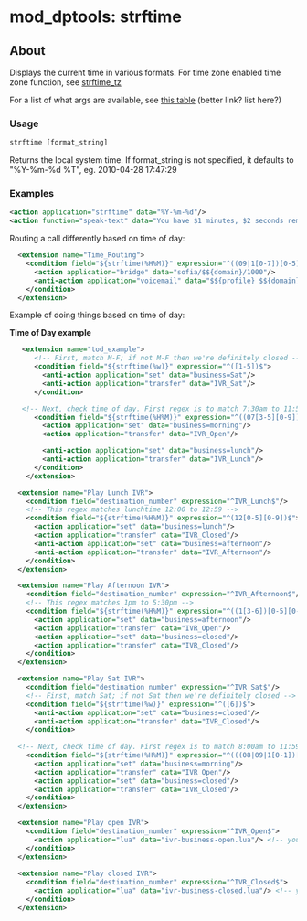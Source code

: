 
# mod_dptools: strftime 

 

## About

Displays the current time in various formats. For time zone enabled time zone function, see [strftime\_tz](./6586522.mdx#about)

For a list of what args are available, see [this table](http://www.cplusplus.com/reference/clibrary/ctime/strftime/) (better link? list here?)

### Usage

```xml
strftime [format_string] 
```

Returns the local system time. If format_string is not specified, it defaults to "%Y-%m-%d %T", eg. 2010-04-28 17:47:29

### Examples

```xml
<action application="strftime" data="%Y-%m-%d"/>
<action function="speak-text" data="You have $1 minutes, $2 seconds remaining ${strftime(%Y-%m-%d)}"/>
```

Routing a call differently based on time of day:

```xml
  <extension name="Time_Routing">
    <condition field="${strftime(%H%M)}" expression="^((09|1[0-7])[0-5][0-9]|1800)$">
      <action application="bridge" data="sofia/$${domain}/1000"/>
      <anti-action application="voicemail" data="$${profile} $${domain} 1000"/>
    </condition>
  </extension>
```

Example of doing things based on time of day:

**Time of Day example**

```xml
   <extension name="tod_example">
      <!-- First, match M-F; if not M-F then we're definitely closed -->
      <condition field="${strftime(%w)}" expression="^([1-5])$">
        <anti-action application="set" data="business=Sat"/>
        <anti-action application="transfer" data="IVR_Sat"/>
      </condition>

   <!-- Next, check time of day. First regex is to match 7:30am to 11:59am -->
      <condition field="${strftime(%H%M)}" expression="^((07[3-5][0-9])|((08|09|1[0-1])[0-5][0-9]))$">
        <action application="set" data="business=morning"/>
        <action application="transfer" data="IVR_Open"/>

	    <anti-action application="set" data="business=lunch"/>
        <anti-action application="transfer" data="IVR_Lunch"/>
      </condition>
    </extension>

  <extension name="Play Lunch IVR">
    <condition field="destination_number" expression="^IVR_Lunch$"/>
    <!-- This regex matches lunchtime 12:00 to 12:59 -->
    <condition field="${strftime(%H%M)}" expression="^(12[0-5][0-9])$">
      <action application="set" data="business=lunch"/>
      <action application="transfer" data="IVR_Closed"/>
	  <anti-action application="set" data="business=afternoon"/>
      <anti-action application="transfer" data="IVR_Afternoon"/>
    </condition>
  </extension>

  <extension name="Play Afternoon IVR">
    <condition field="destination_number" expression="^IVR_Afternoon$"/>
    <!-- This regex matches 1pm to 5:30pm -->
    <condition field="${strftime(%H%M)}" expression="^((1[3-6])[0-5][0-9]|17[0-2][0-9])$">
      <action application="set" data="business=afternoon"/>
      <action application="transfer" data="IVR_Open"/>
	  <action application="set" data="business=closed"/>
      <action application="transfer" data="IVR_Closed"/>
    </condition>
  </extension>

  <extension name="Play Sat IVR">
    <condition field="destination_number" expression="^IVR_Sat$"/>
    <!-- First, match Sat; if not Sat then we're definitely closed -->
    <condition field="${strftime(%w)}" expression="^([6])$">
      <anti-action application="set" data="business=closed"/>
      <anti-action application="transfer" data="IVR_Closed"/>
    </condition>
	  
  <!-- Next, check time of day. First regex is to match 8:00am to 11:59am -->
    <condition field="${strftime(%H%M)}" expression="^(((08|09|1[0-1])[0-5][0-9]))$">
      <action application="set" data="business=morning"/>
      <action application="transfer" data="IVR_Open"/>
	  <action application="set" data="business=closed"/>
      <action application="transfer" data="IVR_Closed"/>
    </condition>
  </extension>

  <extension name="Play open IVR">
    <condition field="destination_number" expression="^IVR_Open$">
      <action application="lua" data="ivr-business-open.lua"/> <!-- your "open" Lua script here -->
    </condition>
  </extension>
 
  <extension name="Play closed IVR">
    <condition field="destination_number" expression="^IVR_Closed$">
      <action application="lua" data="ivr-business-closed.lua"/> <!-- your "closed" Lua script here -->
    </condition>
  </extension>
```


